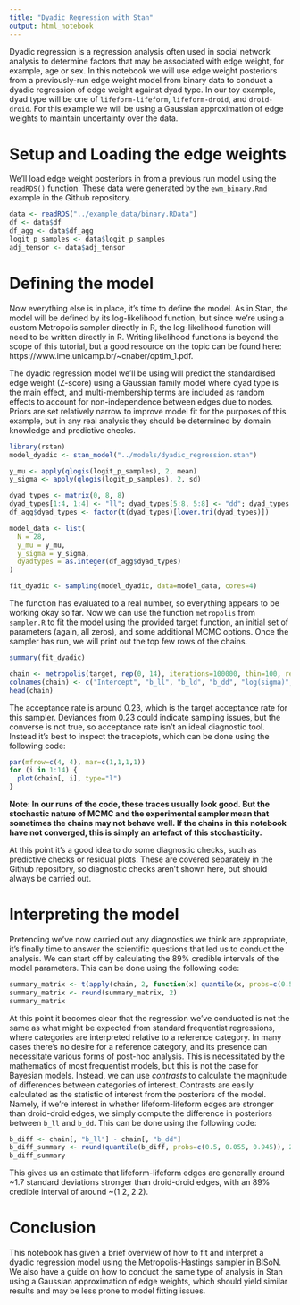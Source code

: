 ```yaml
---
title: "Dyadic Regression with Stan"
output: html_notebook
---
```


Dyadic regression is a regression analysis often used in social network analysis to determine factors that may be associated with edge weight, for example, age or sex. In this notebook we will use edge weight posteriors from a previously-run edge weight model from binary data to conduct a dyadic regression of edge weight against dyad type. In our toy example, dyad type will be one of `lifeform-lifeform`, `lifeform-droid`, and `droid-droid`. For this example we will be using a Gaussian approximation of edge weights to maintain uncertainty over the data.

# Setup and Loading the edge weights

We'll load edge weight posteriors in from a previous run model using the `readRDS()` function. These data were generated by the `ewm_binary.Rmd` example in the Github repository.

```r
data <- readRDS("../example_data/binary.RData")
df <- data$df
df_agg <- data$df_agg
logit_p_samples <- data$logit_p_samples
adj_tensor <- data$adj_tensor
```

# Defining the model

Now everything else is in place, it's time to define the model. As in Stan, the model will be defined by its log-likelihood function, but since we're using a custom Metropolis sampler directly in R, the log-likelihood function will need to be written directly in R. Writing likelihood functions is beyond the scope of this tutorial, but a good resource on the topic can be found here: https://www.ime.unicamp.br/~cnaber/optim_1.pdf.

The dyadic regression model we'll be using will predict the standardised edge weight (Z-score) using a Gaussian family model where dyad type is the main effect, and multi-membership terms are included as random effects to account for non-independence between edges due to nodes. Priors are set relatively narrow to improve model fit for the purposes of this example, but in any real analysis they should be determined by domain knowledge and predictive checks.

```r
library(rstan)
model_dyadic <- stan_model("../models/dyadic_regression.stan")
```

```r
y_mu <- apply(qlogis(logit_p_samples), 2, mean)
y_sigma <- apply(qlogis(logit_p_samples), 2, sd)

dyad_types <- matrix(0, 8, 8)
dyad_types[1:4, 1:4] <- "ll"; dyad_types[5:8, 5:8] <- "dd"; dyad_types[1:4, 5:8] <- "ld"; dyad_types[5:8, 1:4] <- "ld"
df_agg$dyad_types <- factor(t(dyad_types)[lower.tri(dyad_types)])

model_data <- list(
  N = 28,
  y_mu = y_mu,
  y_sigma = y_sigma,
  dyadtypes = as.integer(df_agg$dyad_types)
)

fit_dyadic <- sampling(model_dyadic, data=model_data, cores=4)
```
The function has evaluated to a real number, so everything appears to be working okay so far. Now we can use the function `metropolis` from `sampler.R` to fit the model using the provided target function, an initial set of parameters (again, all zeros), and some additional MCMC options. Once the sampler has run, we will print out the top few rows of the chains.

```r
summary(fit_dyadic)
```


```r
chain <- metropolis(target, rep(0, 14), iterations=100000, thin=100, refresh=10000)
colnames(chain) <- c("Intercept", "b_ll", "b_ld", "b_dd", "log(sigma)", "log(mm_sigma)", sapply(1:8, function(i) paste0("mm_", i)))
head(chain)
```

The acceptance rate is around 0.23, which is the target acceptance rate for this sampler. Deviances from 0.23 could indicate sampling issues, but the converse is not true, so acceptance rate isn't an ideal diagnostic tool. Instead it's best to inspect the traceplots, which can be done using the following code:

```r
par(mfrow=c(4, 4), mar=c(1,1,1,1))
for (i in 1:14) {
  plot(chain[, i], type="l")
}
```

**Note: In our runs of the code, these traces usually look good. But the stochastic nature of MCMC and the experimental sampler mean that sometimes the chains may not behave well. If the chains in this notebook have not converged, this is simply an artefact of this stochasticity.**

At this point it's a good idea to do some diagnostic checks, such as predictive checks or residual plots. These are covered separately in the Github repository, so diagnostic checks aren't shown here, but should always be carried out.

# Interpreting the model

Pretending we've now carried out any diagnostics we think are appropriate, it's finally time to answer the scientific questions that led us to conduct the analysis. We can start off by calculating the 89% credible intervals of the model parameters. This can be done using the following code:

```r
summary_matrix <- t(apply(chain, 2, function(x) quantile(x, probs=c(0.5, 0.055, 0.945))))
summary_matrix <- round(summary_matrix, 2)
summary_matrix
```

At this point it becomes clear that the regression we've conducted is not the same as what might be expected from standard frequentist regressions, where categories are interpreted relative to a reference category. In many cases there's no desire for a reference category, and its presence can necessitate various forms of post-hoc analysis. This is necessitated by the mathematics of most frequentist models, but this is not the case for Bayesian models. Instead, we can use *contrasts* to calculate the magnitude of differences between categories of interest. Contrasts are easily calculated as the statistic of interest from the posteriors of the model. Namely, if we're interest in whether lifeform-lifeform edges are stronger than droid-droid edges, we simply compute the difference in posteriors between `b_ll` and `b_dd`. This can be done using the following code:

```r
b_diff <- chain[, "b_ll"] - chain[, "b_dd"]
b_diff_summary <- round(quantile(b_diff, probs=c(0.5, 0.055, 0.945)), 2)
b_diff_summary
```

This gives us an estimate that lifeform-lifeform edges are generally around ~1.7 standard deviations stronger than droid-droid edges, with an 89% credible interval of around ~(1.2, 2.2).

# Conclusion

This notebook has given a brief overview of how to fit and interpret a dyadic regression model using the Metropolis-Hastings sampler in BISoN. We also have a guide on how to conduct the same type of analysis in Stan using a Gaussian approximation of edge weights, which should yield similar results and may be less prone to model fitting issues.

